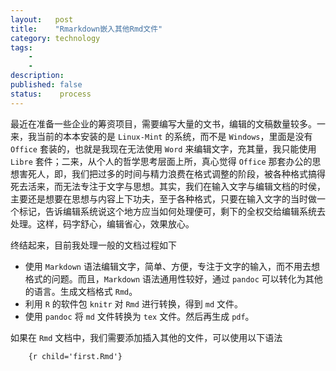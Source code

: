```yaml
---
layout:   post
title:    "Rmarkdown嵌入其他Rmd文件"
category: technology 
tags:     
    -  
    -   
description: 
published: false
status:    process
---
```


最近在准备一些企业的筹资项目，需要编写大量的文书，编辑的文稿数量较多。一来，我当前的本本安装的是 `Linux-Mint` 的系统，而不是 `Windows`，里面是没有 `Office` 套装的，也就是我现在无法使用 `Word` 来编辑文字，充其量，我只能使用 `Libre` 套件；二来，从个人的哲学思考层面上所，真心觉得 `Office` 那套办公的思想害死人，即，我们把过多的时间与精力浪费在格式调整的阶段，被各种格式搞得死去活来，而无法专注于文字与思想。其实，我们在输入文字与编辑文档的时侯，主要还是想要在思想与内容上下功夫，至于各种格式，只要在输入文字的当时做一个标记，告诉编辑系统说这个地方应当如何处理便可，剩下的全权交给编辑系统去处理。这样，码字舒心，编辑省心，效果放心。

终结起来，目前我处理一般的文档过程如下

- 使用 `Markdown` 语法编辑文字，简单、方便，专注于文字的输入，而不用去想格式的问题。而且，`Markdown` 语法通用性较好，通过 `pandoc` 可以转化为其他的语言。生成文档格式 `Rmd`。
- 利用 `R` 的软件包 `knitr` 对 `Rmd` 进行转换，得到 `md` 文件。
- 使用 `pandoc` 将 `md` 文件转换为 `tex` 文件。然后再生成 `pdf`。

如果在 `Rmd` 文档中，我们需要添加插入其他的文件，可以使用以下语法

        {r child='first.Rmd'}
        






